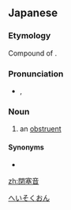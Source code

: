 ==Japanese==
{{ja-kanjitab|閉|塞|音}}

===Etymology===
Compound of {{compound|閉塞|tr1=heisoku|t1=blockade|音|tr2=on|t2=sound|lang=ja}}.

===Pronunciation===
* {{IPA|/heisokuon/|lang=ja}}, {{IPA|/heːsokuon/|lang=ja}}

===Noun===
{{ja-noun|へいそくおん}}

# an [[obstruent]]

====Synonyms====
* {{ja-r|閉鎖音|へいさおん}}

[[Category:ja:Phonetics|へいそくおん]]

[[zh:閉塞音]]
